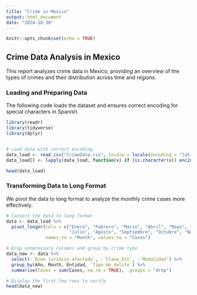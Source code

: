 ```yaml
---
title: "Crime in Mexico"
output: html_document
date: "2024-10-30"
---
```


```r
knitr::opts_chunk$set(echo = TRUE)
```

## Crime Data Analysis in Mexico
This report analyzes crime data in Mexico, providing an overview of the types of crimes and their distribution across time and regions.

### Loading and Preparing Data
The following code loads the dataset and ensures correct encoding for special characters in Spanish.


```r
library(readr)
library(tidyverse)
library(dplyr)


# Load data with correct encoding
data_load <- read_csv("CrimeData.csv", locale = locale(encoding = "latin1"), show_col_types = FALSE)
data_load[] <- lapply(data_load, function(x) if (is.character(x)) enc2utf8(x) else x)

head(data_load)
```

### Transforming Data to Long Format
We pivot the data to long format to analyze the monthly crime cases more effectively.


```r

# Convert the data to long format
data <- data_load %>%
  pivot_longer(cols = c("Enero", "Febrero", "Marzo", "Abril", "Mayo", "Junio",
                        "Julio", "Agosto", "Septiembre", "Octubre", "Noviembre", "Diciembre"),
               names_to = "Month", values_to = "Cases")

# Drop unnecessary columns and group by crime type
data_new <- data %>%
  select(-`Bien jurídico afectado`, -`Clave_Ent`, -`Modalidad`) %>%
  group_by(Año, Month, Entidad, `Tipo de delito`) %>%
  summarise(Cases = sum(Cases, na.rm = TRUE), .groups = "drop")

# Display the first few rows to verify
head(data_new)


```
